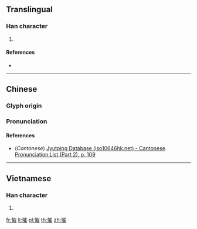 ==Translingual==

===Han character===
{{Han char|rn=61|rad=心|as=11|sn=14|four=92014|canj=PUOG,XPUOG|ids=⿰忄崔}}

# {{defn|Han|sort=心11}}

====References====
* {{Han ref|kx=0399.010|dkj=11098|dj=0738.070|hdz=42346.050|uh=615B|ud=24923|bh=E1D0|bd=57808}}

----

==Chinese==
{{zh-forms}}

===Glyph origin===
{{Han etym}}

===Pronunciation===
{{zh-pron
|m=cuí
|c=ceoi4
|mc=y
|oc=y
|ma=
|cat=
}}

====References====
* (''Cantonese'') [http://www.iso10646hk.net/jp/document/download.jsp Jyutping Database (iso10646hk.net) - Cantonese Pronunciation List (Part 2), p. 109]

----

==Vietnamese==

===Han character===
{{vi-readings|rs=心11|hanviet=thôi}}

# {{defn|lang=vi|sort=心11}}

[[fr:慛]]
[[li:慛]]
[[pl:慛]]
[[th:慛]]
[[zh:慛]]
